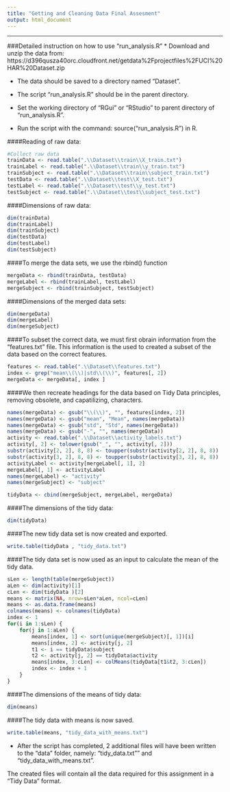 ```yaml
---
title: "Getting and Cleaning Data Final Assesment"
output: html_document
---
```

***
###Detailed instruction on how to use "run_analysis.R"
* Download and unzip the data from:
   https://d396qusza40orc.cloudfront.net/getdata%2Fprojectfiles%2FUCI%20HAR%20Dataset.zip
   
* The data should be saved to a directory named "Dataset".

* The script "run_analysis.R" should be in the parent directory.

* Set the working directory of "RGui" or "RStudio" to parent directory of "run_analysis.R".

* Run the script with the command:  source("run_analysis.R") in R.

####Reading of raw data:
```r
#Collect raw data
trainData <- read.table(".\\Dataset\\train\\X_train.txt")
trainLabel <- read.table(".\\Dataset\\train\\y_train.txt")
trainSubject <- read.table(".\\Dataset\\train\\subject_train.txt")
testData <- read.table(".\\Dataset\\test\\X_test.txt")
testLabel <- read.table(".\\Dataset\\test\\y_test.txt") 
testSubject <- read.table(".\\Dataset\\test\\subject_test.txt")
```
####Dimensions of raw data:
```r
dim(trainData)
dim(trainLabel)
dim(trainSubject)
dim(testData)
dim(testLabel)
dim(testSubject)
```

####To merge the data sets, we use the rbind() function
```r
mergeData <- rbind(trainData, testData)
mergeLabel <- rbind(trainLabel, testLabel)
mergeSubject <- rbind(trainSubject, testSubject)
```

####Dimensions of the merged data sets:
```r
dim(mergeData)
dim(mergeLabel)
dim(mergeSubject)
```
####To subset the correct data, we must first obrain information from the "features.txt" file. This information is the used to created a subset of the data based on the correct features.
```r
features <- read.table(".\\Dataset\\features.txt")
index <- grep("mean\\(\\)|std\\(\\)", features[, 2])
mergeData <- mergeData[, index ]
```

####We then recreate headings for the data based on Tidy Data principles, removing obsolete, and capatilizing, characters.
```r
names(mergeData) <- gsub("\\(\\)", "", features[index, 2])
names(mergeData) <- gsub("mean", "Mean", names(mergeData))
names(mergeData) <- gsub("std", "Std", names(mergeData))
names(mergeData) <- gsub("-", "", names(mergeData)) 
activity <- read.table(".\\Dataset\\activity_labels.txt")
activity[, 2] <- tolower(gsub("_", "", activity[, 2]))
substr(activity[2, 2], 8, 8) <- toupper(substr(activity[2, 2], 8, 8))
substr(activity[3, 2], 8, 8) <- toupper(substr(activity[3, 2], 8, 8))
activityLabel <- activity[mergeLabel[, 1], 2]
mergeLabel[, 1] <- activityLabel
names(mergeLabel) <- "activity"
names(mergeSubject) <- "subject"

tidyData <- cbind(mergeSubject, mergeLabel, mergeData)
```
####The dimensions of the tidy data:
```r
dim(tidyData)
```
####The new tidy data set is now created and exported.
```r
write.table(tidyData , "tidy_data.txt")
```

####The tidy data set is now used as an input to calculate the mean of the tidy data.
```r
sLen <- length(table(mergeSubject))
aLen <- dim(activity)[1]
cLen <- dim(tidyData )[2]
means <- matrix(NA, nrow=sLen*aLen, ncol=cLen) 
means <- as.data.frame(means)
colnames(means) <- colnames(tidyData)
index <- 1
for(i in 1:sLen) {
    for(j in 1:aLen) {
        means[index, 1] <- sort(unique(mergeSubject)[, 1])[i]
        means[index, 2] <- activity[j, 2]
        t1 <- i == tidyData$subject
        t2 <- activity[j, 2] == tidyData$activity
        means[index, 3:cLen] <- colMeans(tidyData[t1&t2, 3:cLen])
        index <- index + 1
    }
}
```
####The dimensions of the means of tidy data:
```r
dim(means)
```
####The tidy data with means is now saved.
```r
write.table(means, "tidy_data_with_means.txt")
```


* After the script has completed, 2 additional files will have been written to the "data" folder, namely:
"tidy_data.txt"" and "tidy_data_with_means.txt".

The created files will contain all the data required for this assignment in a "Tidy Data" format.